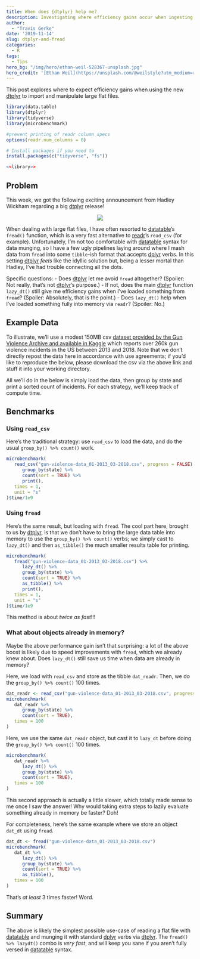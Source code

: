 ```yaml
---
title: When does {dtplyr} help me?
description: Investigating where efficiency gains occur when ingesting flat files with dtplyr
author: 
  - "Travis Gerke"
date: '2019-11-14'
slug: dtplyr-and-fread
categories:
  - R
tags:
  - Tips
hero_bg: "/img/hero/ethan-weil-528367-unsplash.jpg"
hero_credit: '[Ethan Weil](https://unsplash.com/@weilstyle?utm_medium=referral&amp;utm_campaign=photographer-credit).'
---
```

  
[dtplyr]: https://dtplyr.tidyverse.org/
[readr]: https://readr.tidyverse.org
[dplyr]: https://dplyr.tidyverse.org/
[datatable]: https://rdatatable.gitlab.io/data.table/
[data]: https://www.kaggle.com/jameslko/gun-violence-data/data

This post explores where to expect efficiency gains when using the new [[dtplyr]]{.pkg} to import and manipulate large flat files.

```r
library(data.table)
library(dtplyr)
library(tidyverse)
library(microbenchmark)
```

```r
#prevent printing of readr column specs
options(readr.num_columns = 0)
```

```r
# Install packages if you need to
install.packages(c("tidyverse", "fs"))

<<library>>
```

## Problem

This week, we got the following exciting announcement from Hadley Wickham regarding a big [[dtplyr]]{.pkg} release!

<div style="width: 100%; display: flex; align-content: center;">
  <div style="margin: auto;">
  <img src="/blog/2019-11-14-dtplyr-and-fread/dtplyr-tweet.png" style="max-width: 600px" />
  </div>
</div>

When dealing with large flat files, I have often resorted to [[datatable]]{.pkg}'s `fread()` function, which is a very fast alternative to [[readr]]{.pkg}'s `read_csv` (for example). Unfortunately, I'm not too comfortable with [[datatable]]{.pkg} syntax for data munging, so I have a few ugly pipelines laying around where I mash data from `fread` into some `tibble`-ish format that accepts [[dplyr]]{.pkg} verbs. In this setting [[dtplyr]]{.pkg} <i>feels</i> like the idyllic solution but, being a lesser mortal than Hadley, I've had trouble connecting all the dots. 

Specific questions: 
- Does [[dtplyr]]{.pkg} let me avoid `fread` altogether? (Spoiler: Not really, that's not [[dtplyr]]{.pkg}'s purpose.)
- If not, does the main [[dtplyr]]{.pkg} function `lazy_dt()` still give me efficiency gains when I've loaded something from `fread`? (Spoiler: Absolutely, that is the point.)
- Does `lazy_dt()` help when I've loaded something fully into memory via `readr`? (Spoiler: No.)

## Example Data

To illustrate, we'll use a modest 150MB csv [dataset provided by the Gun Violence Archive and available in Kaggle][data] which reports over 260k gun violence incidents in the US between 2013 and 2018. Note that we don't directly repost the data here in accordance with use agreements; if you'd like to reproduce the below, please download the csv via the above link and stuff it into your working directory. 

All we'll do in the below is simply load the data, then group by state and print a sorted count of incidents. For each strategy, we'll keep track of compute time.

## Benchmarks

### Using `read_csv`

Here's the traditional strategy: use `read_csv` to load the data, and do the usual `group_by() %>% count()` work.
```r
microbenchmark(
   read_csv("gun-violence-data_01-2013_03-2018.csv", progress = FALSE) %>% 
      group_by(state) %>%
      count(sort = TRUE) %>%
      print(),
   times = 1,
   unit = "s"
)$time/1e9
```

### Using `fread`

Here's the same result, but loading with `fread`. The cool part here, brought to us by [[dtplyr]]{.pkg}, is that we don't have to bring the large data table into memory to use the `group_by() %>% count()` verbs; we simply cast to `lazy_dt()` and then `as_tibble()` the much smaller results table for printing. 
```r
microbenchmark(
   fread("gun-violence-data_01-2013_03-2018.csv") %>% 
      lazy_dt() %>%
      group_by(state) %>%
      count(sort = TRUE) %>% 
      as_tibble() %>% 
      print(),
   times = 1, 
   unit = "s"
)$time/1e9
```
This method is about <i>twice as fast</i>!!!

### What about objects already in memory? 

Maybe the above performance gain isn't that surprising: a lot of the above boost is likely due to speed improvements with `fread`, which we already knew about. Does `lazy_dt()` still save us time when data are already in memory?

Here, we load with `read_csv` and store as the tibble `dat_readr`. Then, we do the `group_by() %>% count()` 100 times. 
```r
dat_readr <- read_csv("gun-violence-data_01-2013_03-2018.csv", progress = FALSE) 
microbenchmark(
   dat_readr %>% 
      group_by(state) %>%
      count(sort = TRUE),
   times = 100
)
```

Here, we use the same `dat_readr` object, but cast it to `lazy_dt` before doing the `group_by() %>% count()` 100 times. 
```r
microbenchmark(
   dat_readr %>% 
      lazy_dt() %>%
      group_by(state) %>%
      count(sort = TRUE),
   times = 100
)
```
This second approach is actually a little slower, which totally made sense to me once I saw the answer! Why would taking extra steps to lazily evaluate something already in memory be faster? Doh!

For completeness, here's the same example where we store an object `dat_dt` using `fread`.
```r
dat_dt <- fread("gun-violence-data_01-2013_03-2018.csv")
microbenchmark(
   dat_dt %>% 
      lazy_dt() %>%
      group_by(state) %>%
      count(sort = TRUE) %>% 
      as_tibble(),
   times = 100
) 
```
That's <i>at least</i> 3 times faster! Word.

## Summary
The above is likely the simplest possible use-case of reading a flat file with [[datatable]]{.pkg} and munging it with standard [[dplyr]]{.pkg} verbs via [[dtplyr]]{.pkg}. The `fread() %>% lazydt()` combo is <i>very fast</i>, and will keep you sane if you aren't fully versed in [[datatable]]{.pkg} syntax. 

